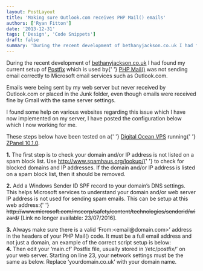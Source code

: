 ```yaml
---
layout: PostLayout
title: 'Making sure Outlook.com receives PHP Mail() emails'
authors: ['Ryan Fitton']
date: '2013-12-31'
tags: ['Design', 'Code Snippets']
draft: false
summary: 'During the recent development of bethanyjackson.co.uk I had found my current setup of Postfix which is used by PHP Mail() was not sending email correctly to Microsoft email services such as Outlook.com. Emails were being sent by my web server but never received by Outlook.com or placed in the Junk folder, even though emails were [&amp;hellip;]'
---
```


<p>
  During the recent development of <a href="http://bethanyjackson.co.uk">bethanyjackson.co.uk</a> I
  had found my current setup of <a href="http://www.postfix.org/">Postfix</a> which is used by{' '}
  <a href="http://php.net/manual/en/function.mail.php">PHP Mail()</a> was not sending email
  correctly to Microsoft email services such as Outlook.com.
</p>
<p>
  Emails were being sent by my web server but never received by Outlook.com or placed in the Junk
  folder, even though emails were received fine by Gmail with the same server settings.
</p>
<p>
  I found some help on various websites regarding this issue which I have now implemented on my
  server, I have posted the configuration below which I now working for me.
</p>
<p>
  These steps below have been tested on a{' '}
  <a href="https://www.digitalocean.com/?refcode=fbe5f1c0c98d">Digital Ocean VPS</a> running{' '}
  <a href="http://www.zpanelcp.com/">ZPanel 10.1.0</a>.
</p>
<p>
  <strong>1.</strong> The first step is to check your domain and/or IP address is not listed on a
  spam block list. Use <a href="http://www.spamhaus.org/lookup/">http://www.spamhaus.org/lookup/</a>{' '}
  to check for blocked domains and IP addresses. If the domain and/or IP address is listed on a spam
  block list, then it should be removed.
</p>
<p>
  <strong>2.</strong> Add a Windows Sender ID SPF record to your domain&#8217;s DNS settings. This
  helps Microsoft services to understand your domain and/or web server IP address is not used for
  sending spam emails. This can be setup at this web address:{' '}
  <del>http://www.microsoft.com/mscorp/safety/content/technologies/senderid/wizard/</del> [Link no
  longer available: 23/07/2016].
</p>
<p>
  <strong>3.</strong> Always make sure there is a valid &#8216;From:&lt;email@domain.com&gt;&#8217;
  address in the headers of your PHP Mail() code. It must be a full email address and not just a
  domain, an example of the correct script setup is below:
  <br />
  <script src="https://gist.github.com/ryanfitton/8196163.js"></script>
  <strong>4.</strong> Then edit your &#8216;main.cf&#8217; Postfix file, usually stored in
  &#8216;/etc/postfix/&#8217; on your web server. Starting on line 23, your network settings must be
  the same as below. Replace &#8216;yourdomain.co.uk&#8217; with your domain name.
  <script src="https://gist.github.com/ryanfitton/8196278.js"></script>
</p>
